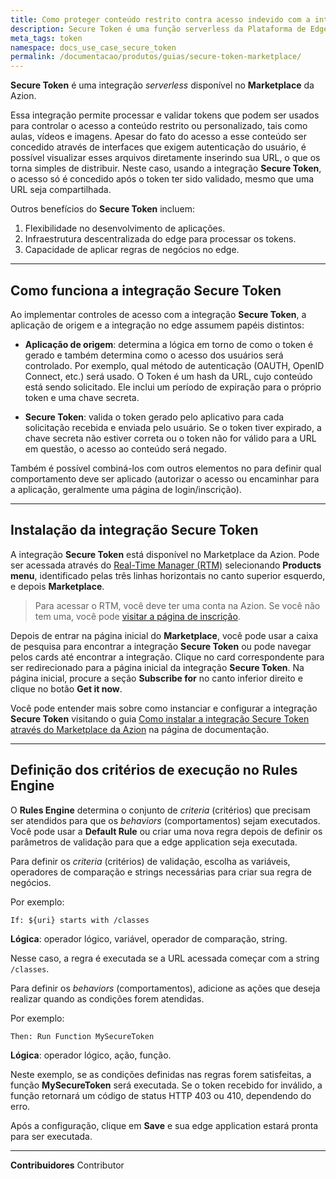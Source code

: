 ```yaml
---
title: Como proteger conteúdo restrito contra acesso indevido com a integração Secure Token da Azion
description: Secure Token é uma função serverless da Plataforma de Edge Computing da Azion para o processamento e validação de tokens que pode ser empregada no controle de acesso a conteúdos restritos ou personalizados, tais como aulas, vídeos e imagens.
meta_tags: token
namespace: docs_use_case_secure_token
permalink: /documentacao/produtos/guias/secure-token-marketplace/
---
```


**Secure Token** é uma integração *serverless* disponível no **Marketplace** da Azion.

Essa integração permite processar e validar tokens que podem ser usados para controlar o acesso a conteúdo restrito ou personalizado, tais como aulas, vídeos e imagens. Apesar do fato do acesso a esse conteúdo ser concedido através de interfaces que exigem autenticação do usuário, é possível visualizar esses arquivos diretamente inserindo sua URL, o que os torna simples de distribuir. Neste caso, usando a integração **Secure Token**, o acesso só é concedido após o token ter sido validado, mesmo que uma URL seja compartilhada.

Outros benefícios do **Secure Token** incluem:

1. Flexibilidade no desenvolvimento de aplicações.
2. Infraestrutura descentralizada do edge para processar os tokens.
3. Capacidade de aplicar regras de negócios no edge.

---

## Como funciona a integração Secure Token

Ao implementar controles de acesso com a integração **Secure Token**, a aplicação de origem e a integração no edge assumem papéis distintos:

- **Aplicação de origem**: determina a lógica em torno de como o token é gerado e também determina como o acesso dos usuários será controlado. Por exemplo, qual método de autenticação (OAUTH, OpenID Connect, etc.) será usado. O Token é um hash da URL, cujo conteúdo está sendo solicitado. Ele inclui um período de expiração para o próprio token e uma chave secreta.

- **Secure Token**: valida o token gerado pelo aplicativo para cada solicitação recebida e enviada pelo usuário. Se o token tiver expirado, a chave secreta não estiver correta ou o token não for válido para a URL em questão, o acesso ao conteúdo será negado.

Também é possível combiná-los com outros elementos no para definir qual comportamento deve ser aplicado (autorizar o acesso ou encaminhar para a aplicação, geralmente uma página de login/inscrição).

---

## Instalação da integração Secure Token

A integração **Secure Token** está disponível no Marketplace da Azion. Pode ser acessada através do [Real-Time Manager (RTM)](https://manager.azion.com/) selecionando **Products menu**, identificado pelas três linhas horizontais no canto superior esquerdo, e depois **Marketplace**.

> Para acessar o RTM, você deve ter uma conta na Azion. Se você não tem uma, você pode [visitar a página de inscrição](https://manager.azion.com/signup).

Depois de entrar na página inicial do **Marketplace**, você pode usar a caixa de pesquisa para encontrar a integração **Secure Token** ou pode navegar pelos cards até encontrar a integração. Clique no card correspondente para ser redirecionado para a página inicial da integração **Secure Token**. Na página inicial, procure a seção **Subscribe for** no canto inferior direito e clique no botão **Get it now**.

Você pode entender mais sobre como instanciar e configurar a integração **Secure Token** visitando o guia [Como instalar a integração Secure Token através do Marketplace da Azion](/pt-br/documentacao/produtos/guias/secure-token/) na página de documentação.

---

## Definição dos critérios de execução no Rules Engine

O **Rules Engine** determina o conjunto de *criteria* (critérios) que precisam ser atendidos para que os *behaviors* (comportamentos) sejam executados. Você pode usar a **Default Rule** ou criar uma nova regra depois de definir os parâmetros de validação para que a edge application seja executada.

Para definir os *criteria* (critérios) de validação, escolha as variáveis, operadores de comparação e strings necessárias para criar sua regra de negócios.

Por exemplo:

`If: ${uri} starts with /classes`

**Lógica**: operador lógico, variável, operador de comparação, string.

Nesse caso, a regra é executada se a URL acessada começar com a string `/classes`.

Para definir os *behaviors* (comportamentos), adicione as ações que deseja realizar quando as condições forem atendidas.

Por exemplo:

`Then: Run Function MySecureToken`

**Lógica**: operador lógico, ação, função.

Neste exemplo, se as condições definidas nas regras forem satisfeitas, a função **MySecureToken** será executada. Se o token recebido for inválido, a função retornará um código de status HTTP 403 ou 410, dependendo do erro.

Após a configuração, clique em **Save** e sua edge application estará pronta para ser executada.




---


**Contribuidores** <ContributorList>Contributor</ContributorList>
